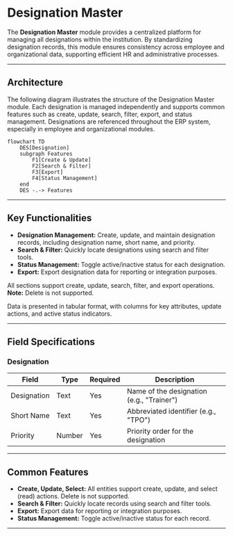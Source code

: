 
# Designation Master

The **Designation Master** module provides a centralized platform for managing all designations within the institution. By standardizing designation records, this module ensures consistency across employee and organizational data, supporting efficient HR and administrative processes.

---

## Architecture

The following diagram illustrates the structure of the Designation Master module. Each designation is managed independently and supports common features such as create, update, search, filter, export, and status management. Designations are referenced throughout the ERP system, especially in employee and organizational modules.

```mermaid
flowchart TD
    DES[Designation]
    subgraph Features
        F1[Create & Update]
        F2[Search & Filter]
        F3[Export]
        F4[Status Management]
    end
    DES -.-> Features
```

---

## Key Functionalities

- **Designation Management:** Create, update, and maintain designation records, including designation name, short name, and priority.
- **Search & Filter:** Quickly locate designations using search and filter tools.
- **Status Management:** Toggle active/inactive status for each designation.
- **Export:** Export designation data for reporting or integration purposes.

<Callout type="info">
  All sections support create, update, search, filter, and export operations.
</Callout>

<Callout type="warning">
  <b>Note:</b> Delete is not supported.
</Callout>

Data is presented in tabular format, with columns for key attributes, update actions, and active status indicators.

---

## Field Specifications

### Designation

| Field       | Type   | Required | Description                               |
| ----------- | ------ | -------- | ----------------------------------------- |
| Designation | Text   | Yes      | Name of the designation (e.g., "Trainer") |
| Short Name  | Text   | Yes      | Abbreviated identifier (e.g., "TPO")      |
| Priority    | Number | Yes      | Priority order for the designation        |

---

## Common Features

- **Create, Update, Select:** All entities support create, update, and select (read) actions. Delete is not supported.
- **Search & Filter:** Quickly locate records using search and filter tools.
- **Export:** Export data for reporting or integration purposes.
- **Status Management:** Toggle active/inactive status for each record.

---
